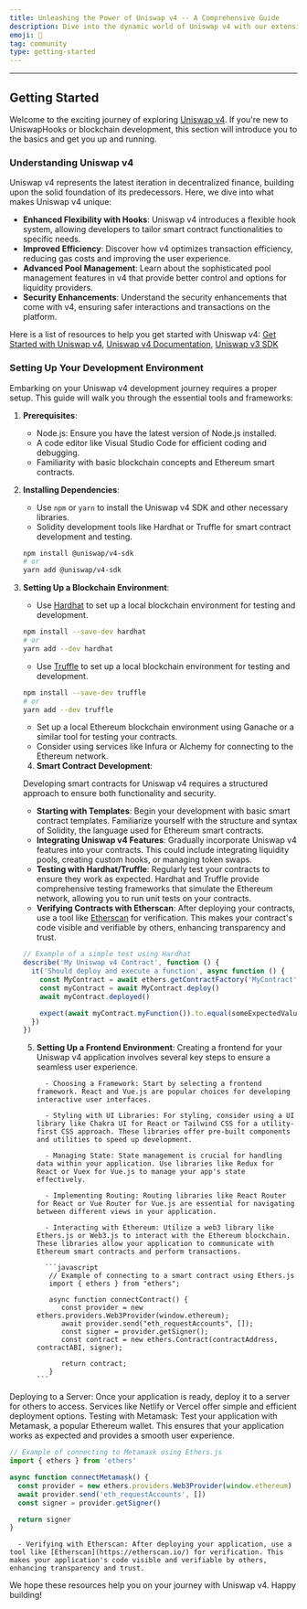 ```yaml
---
title: Unleashing the Power of Uniswap v4 -- A Comprehensive Guide
description: Dive into the dynamic world of Uniswap v4 with our extensive educational resources. Whether you're a beginner or an advanced user, our tutorials, case studies, and libraries offer valuable insights into the versatile applications of UniswapHooks v4.
emoji: 🌱
tag: community
type: getting-started
---
```


---

## Getting Started

Welcome to the exciting journey of exploring [Uniswap v4](https://docs.uniswap.org/concepts/overview). If you're new to UniswapHooks or blockchain development, this section will introduce you to the basics and get you up and running.

### Understanding Uniswap v4

Uniswap v4 represents the latest iteration in decentralized finance, building upon the solid foundation of its predecessors. Here, we dive into what makes Uniswap v4 unique:

- **Enhanced Flexibility with Hooks**: Uniswap v4 introduces a flexible hook system, allowing developers to tailor smart contract functionalities to specific needs.
- **Improved Efficiency**: Discover how v4 optimizes transaction efficiency, reducing gas costs and improving the user experience.
- **Advanced Pool Management**: Learn about the sophisticated pool management features in v4 that provide better control and options for liquidity providers.
- **Security Enhancements**: Understand the security enhancements that come with v4, ensuring safer interactions and transactions on the platform.

Here is a list of resources to help you get started with Uniswap v4:
[Get Started with Uniswap v4](https://uniswaphooks.com/blog/launch-first-hook), [Uniswap v4 Documentation](https://docs.uniswap.org/concepts/overview), [Uniswap v3 SDK](https://docs.uniswap.org/sdk/v3/overview)

### Setting Up Your Development Environment

Embarking on your Uniswap v4 development journey requires a proper setup. This guide will walk you through the essential tools and frameworks:

1.  **Prerequisites**:

    - Node.js: Ensure you have the latest version of Node.js installed.
    - A code editor like Visual Studio Code for efficient coding and debugging.
    - Familiarity with basic blockchain concepts and Ethereum smart contracts.

2.  **Installing Dependencies**:

    - Use `npm` or `yarn` to install the Uniswap v4 SDK and other necessary libraries.
    - Solidity development tools like Hardhat or Truffle for smart contract development and testing.

    ```bash
    npm install @uniswap/v4-sdk
    # or
    yarn add @uniswap/v4-sdk
    ```

3.  **Setting Up a Blockchain Environment**:

    - Use [Hardhat](https://hardhat.org/hardhat-runner/docs/guides/deploying) to set up a local blockchain environment for testing and development.

    ```bash
    npm install --save-dev hardhat
    # or
    yarn add --dev hardhat
    ```

    - Use [Truffle](https://trufflesuite.com/docs/) to set up a local blockchain environment for testing and development.

    ```bash
    npm install --save-dev truffle
    # or
    yarn add --dev truffle
    ```

    - Set up a local Ethereum blockchain environment using Ganache or a similar tool for testing your contracts.
    - Consider using services like Infura or Alchemy for connecting to the Ethereum network.

    4. **Smart Contract Development**:

    Developing smart contracts for Uniswap v4 requires a structured approach to ensure both functionality and security.

    - **Starting with Templates**: Begin your development with basic smart contract templates. Familiarize yourself with the structure and syntax of Solidity, the language used for Ethereum smart contracts.
    - **Integrating Uniswap v4 Features**: Gradually incorporate Uniswap v4 features into your contracts. This could include integrating liquidity pools, creating custom hooks, or managing token swaps.
    - **Testing with Hardhat/Truffle**: Regularly test your contracts to ensure they work as expected. Hardhat and Truffle provide comprehensive testing frameworks that simulate the Ethereum network, allowing you to run unit tests on your contracts.
    - **Verifying Contracts with Etherscan**: After deploying your contracts, use a tool like [Etherscan](https://etherscan.io/) for verification. This makes your contract's code visible and verifiable by others, enhancing transparency and trust.

    ```javascript
    // Example of a simple test using Hardhat
    describe('My Uniswap v4 Contract', function () {
      it('Should deploy and execute a function', async function () {
        const MyContract = await ethers.getContractFactory('MyContract')
        const myContract = await MyContract.deploy()
        await myContract.deployed()

        expect(await myContract.myFunction()).to.equal(someExpectedValue)
      })
    })
    ```

    5.  **Setting Up a Frontend Environment**:
        Creating a frontend for your Uniswap v4 application involves several key steps to ensure a seamless user experience.

              - Choosing a Framework: Start by selecting a frontend framework. React and Vue.js are popular choices for developing interactive user interfaces.

              - Styling with UI Libraries: For styling, consider using a UI library like Chakra UI for React or Tailwind CSS for a utility-first CSS approach. These libraries offer pre-built components and utilities to speed up development.

              - Managing State: State management is crucial for handling data within your application. Use libraries like Redux for React or Vuex for Vue.js to manage your app's state effectively.

              - Implementing Routing: Routing libraries like React Router for React or Vue Router for Vue.js are essential for navigating between different views in your application.

              - Interacting with Ethereum: Utilize a web3 library like Ethers.js or Web3.js to interact with the Ethereum blockchain. These libraries allow your application to communicate with Ethereum smart contracts and perform transactions.

              ```javascript
               // Example of connecting to a smart contract using Ethers.js
               import { ethers } from "ethers";

               async function connectContract() {
                  const provider = new ethers.providers.Web3Provider(window.ethereum);
                  await provider.send("eth_requestAccounts", []);
                  const signer = provider.getSigner();
                  const contract = new ethers.Contract(contractAddress, contractABI, signer);

                  return contract;
               }
            ```

Deploying to a Server: Once your application is ready, deploy it to a server for others to access. Services like Netlify or Vercel offer simple and efficient deployment options.
Testing with Metamask: Test your application with Metamask, a popular Ethereum wallet. This ensures that your application works as expected and provides a smooth user experience.

```javascript
// Example of connecting to Metamask using Ethers.js
import { ethers } from 'ethers'

async function connectMetamask() {
  const provider = new ethers.providers.Web3Provider(window.ethereum)
  await provider.send('eth_requestAccounts', [])
  const signer = provider.getSigner()

  return signer
}
```

      - Verifying with Etherscan: After deploying your application, use a tool like [Etherscan](https://etherscan.io/) for verification. This makes your application's code visible and verifiable by others, enhancing transparency and trust.

We hope these resources help you on your journey with Uniswap v4. Happy building!
